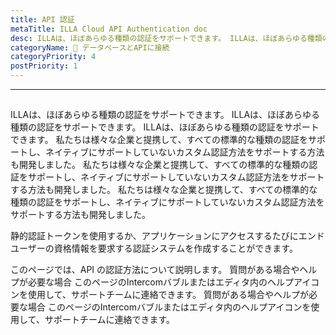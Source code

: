 ```yaml
---
title: API 認証
metaTitle: ILLA Cloud API Authentication doc
desc: ILLAは、ほぼあらゆる種類の認証をサポートできます。 ILLAは、ほぼあらゆる種類の認証をサポートできます。 ILLAは、ほぼあらゆる種類の認証をサポートできます。 私たちは様々な企業と提携して、すべての標準的な種類の認証をサポートし、ネイティブにサポートしていないカスタム認証方法をサポートする方法も開発しました。 私たちは様々な企業と提携して、すべての標準的な種類の認証をサポートし、ネイティブにサポートしていないカスタム認証方法をサポートする方法も開発しました。
categoryName: 📲 データベースとAPIに接続
categoryPriority: 4
postPriority: 1
---
```


* * *

## <h2 hidden>API authentication</h2>

ILLAは、ほぼあらゆる種類の認証をサポートできます。 ILLAは、ほぼあらゆる種類の認証をサポートできます。 ILLAは、ほぼあらゆる種類の認証をサポートできます。 私たちは様々な企業と提携して、すべての標準的な種類の認証をサポートし、ネイティブにサポートしていないカスタム認証方法をサポートする方法も開発しました。 私たちは様々な企業と提携して、すべての標準的な種類の認証をサポートし、ネイティブにサポートしていないカスタム認証方法をサポートする方法も開発しました。 私たちは様々な企業と提携して、すべての標準的な種類の認証をサポートし、ネイティブにサポートしていないカスタム認証方法をサポートする方法も開発しました。

静的認証トークンを使用するか、アプリケーションにアクセスするたびにエンドユーザーの資格情報を要求する認証システムを作成することができます。

このページでは、API の認証方法について説明します。 質問がある場合やヘルプが必要な場合 このページのIntercomバブルまたはエディタ内のヘルプアイコンを使用して、サポートチームに連絡できます。 質問がある場合やヘルプが必要な場合 このページのIntercomバブルまたはエディタ内のヘルプアイコンを使用して、サポートチームに連絡できます。
